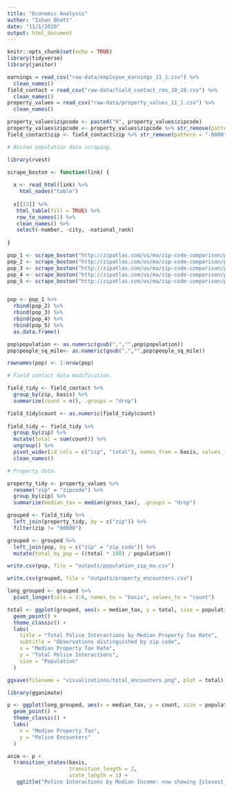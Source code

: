 ```yaml
---
title: "Economic Analysis"
author: "Ishan Bhatt"
date: "11/1/2020"
output: html_document
---
```


```r
knitr::opts_chunk$set(echo = TRUE)
library(tidyverse)
library(janitor)

earnings = read_csv("raw-data/employee_earnings_11_1.csv") %>%
  clean_names()
field_contact = read_csv("raw-data/field_contact_rms_10_28.csv") %>%
  clean_names()
property_values = read_csv("raw-data/property_values_11_1.csv") %>%
  clean_names()

property_values$zipcode <- paste0("0", property_values$zipcode)
property_values$zipcode <- property_values$zipcode %>% str_remove(pattern = "-0000")
field_contact$zip <- field_contact$zip %>% str_remove(pattern = "-0000")

```

```r

# Boston population data scraping.

library(rvest)

scrape_boston <- function(link) {
  
  x <- read_html(link) %>%
    html_nodes("table")
  
  x[[13]] %>%
   html_table(fill = TRUE) %>%
   row_to_names(1) %>%
   clean_names() %>%
   select(-number, -city, -national_rank)
  
}

pop_1 <- scrape_boston("http://zipatlas.com/us/ma/zip-code-comparison/population-density.htm")
pop_2 <- scrape_boston("http://zipatlas.com/us/ma/zip-code-comparison/population-density.2.htm")
pop_3 <- scrape_boston("http://zipatlas.com/us/ma/zip-code-comparison/population-density.3.htm")
pop_4 <- scrape_boston("http://zipatlas.com/us/ma/zip-code-comparison/population-density.4.htm")
pop_5 <- scrape_boston("http://zipatlas.com/us/ma/zip-code-comparison/population-density.5.htm")


pop <- pop_1 %>%
  rbind(pop_2) %>%
  rbind(pop_3) %>%
  rbind(pop_4) %>%
  rbind(pop_5) %>%
  as.data.frame()

pop$population <- as.numeric(gsub(",","",pop$population))
pop$people_sq_mile<- as.numeric(gsub(",","",pop$people_sq_mile))

rownames(pop) <- 1:nrow(pop)

```

```r
# Field contact data modification.

field_tidy <- field_contact %>%
  group_by(zip, basis) %>%
  summarize(count = n(), .groups = "drop") 

field_tidy$count <- as.numeric(field_tidy$count)
  
field_tidy <- field_tidy %>%
  group_by(zip) %>%
  mutate(total = sum(count)) %>%
  ungroup() %>%
  pivot_wider(id_cols = c("zip", "total"), names_from = basis, values_from = count) %>%
  clean_names()

# Property data.

property_tidy <- property_values %>%
  rename("zip" = "zipcode") %>%
  group_by(zip) %>%
  summarize(median_tax = median(gross_tax), .groups = "drop")

grouped <- field_tidy %>%
  left_join(property_tidy, by = c("zip")) %>%
  filter(zip != "00000")

grouped <- grouped %>%
  left_join(pop, by = c("zip" = "zip_code")) %>%
  mutate(total_by_pop = ((total * 100) / population))

```


```r

write.csv(pop, file = "outputs/population_zip_ma.csv")

write.csv(grouped, file = "outputs/property_encounters.csv")

```


```r
long_grouped <- grouped %>%
  pivot_longer(cols = 3:6, names_to = "basis", values_to = "count")
```


```r
total <- ggplot(grouped, aes(x = median_tax, y = total, size = population)) + 
  geom_point() + 
  theme_classic() + 
  labs(
    title = "Total Police Interactions by Median Property Tax Rate",
    subtitle = "Observations distinguished by zip code",
    x = "Median Property Tax Rate",
    y = "Total Police Interactions",
    size = "Population"
  )

ggsave(filename = "visualizations/total_encounters.png", plot = total)
```


```r
library(gganimate)

p <- ggplot(long_grouped, aes(x = median_tax, y = count, size = population)) + 
  geom_point() +
  theme_classic() +
  labs(
    x = "Median Property Tax",
    y = "Police Encounters"
  )

anim <- p + 
  transition_states(basis,
                    transition_length = 2,
                    state_length = 1) + 
   ggtitle("Police Interactions by Median Income: now showing {closest_state}")

```


```r



```





